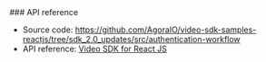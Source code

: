 <PlatformWrapper platform="react-js">
### API reference

- Source code: https://github.com/AgoraIO/video-sdk-samples-reactjs/tree/sdk_2.0_updates/src/authentication-workflow
- API reference: [Video SDK for React JS](/en/video-calling/reference/api-reference?platform=react-js)

</PlatformWrapper>